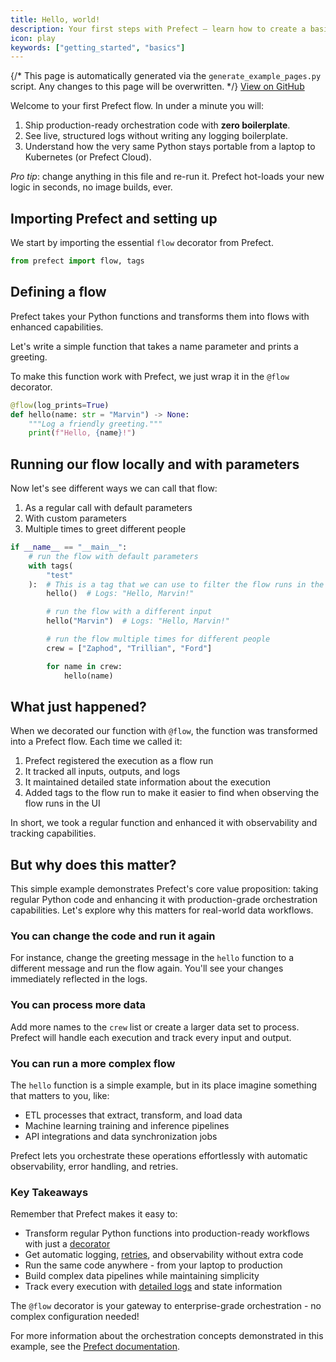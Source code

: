 ```yaml
---
title: Hello, world!
description: Your first steps with Prefect – learn how to create a basic flow and understand core concepts.
icon: play
keywords: ["getting_started", "basics"]
---
```



{/*
This page is automatically generated via the `generate_example_pages.py` script. Any changes to this page will be overwritten.
*/}
<a href="https://github.com/PrefectHQ/prefect/blob/main/examples/hello_world.py" target="_blank">View on GitHub</a>


Welcome to your first Prefect flow. In under a minute you will:
1. Ship production-ready orchestration code with **zero boilerplate**.
2. See live, structured logs without writing any logging boilerplate.
3. Understand how the very same Python stays portable from a laptop to Kubernetes (or Prefect Cloud).

*Pro tip*: change anything in this file and re-run it. Prefect hot-loads your new logic in seconds, no image builds, ever.

## Importing Prefect and setting up

We start by importing the essential `flow` decorator from Prefect.

```python
from prefect import flow, tags

```

## Defining a flow

Prefect takes your Python functions and transforms them into flows with enhanced capabilities.

Let's write a simple function that takes a name parameter and prints a greeting.

To make this function work with Prefect, we just wrap it in the `@flow` decorator.

```python
@flow(log_prints=True)
def hello(name: str = "Marvin") -> None:
    """Log a friendly greeting."""
    print(f"Hello, {name}!")


```

## Running our flow locally and with parameters

Now let's see different ways we can call that flow:

1. As a regular call with default parameters
2. With custom parameters
3. Multiple times to greet different people

```python
if __name__ == "__main__":
    # run the flow with default parameters
    with tags(
        "test"
    ):  # This is a tag that we can use to filter the flow runs in the UI
        hello()  # Logs: "Hello, Marvin!"

        # run the flow with a different input
        hello("Marvin")  # Logs: "Hello, Marvin!"

        # run the flow multiple times for different people
        crew = ["Zaphod", "Trillian", "Ford"]

        for name in crew:
            hello(name)

```

## What just happened?

When we decorated our function with `@flow`, the function was transformed into a Prefect flow. Each time we called it:

1. Prefect registered the execution as a flow run
2. It tracked all inputs, outputs, and logs
3. It maintained detailed state information about the execution
4. Added tags to the flow run to make it easier to find when observing the flow runs in the UI

In short, we took a regular function and enhanced it with observability and tracking capabilities.

## But why does this matter?

This simple example demonstrates Prefect's core value proposition: taking regular Python code and enhancing it with production-grade orchestration capabilities. Let's explore why this matters for real-world data workflows.

### You can change the code and run it again

For instance, change the greeting message in the `hello` function to a different message and run the flow again.
You'll see your changes immediately reflected in the logs.

### You can process more data

Add more names to the `crew` list or create a larger data set to process. Prefect will handle each execution and track every input and output.

### You can run a more complex flow

The `hello` function is a simple example, but in its place imagine something that matters to you, like:

* ETL processes that extract, transform, and load data
* Machine learning training and inference pipelines
* API integrations and data synchronization jobs

Prefect lets you orchestrate these operations effortlessly with automatic observability, error handling, and retries.

### Key Takeaways

Remember that Prefect makes it easy to:

* Transform regular Python functions into production-ready workflows with just a [decorator](https://docs.prefect.io/v3/develop/write-flows#write-and-run-flows)
* Get automatic logging, [retries](https://docs.prefect.io/v3/develop/write-tasks#retries), and observability without extra code
* Run the same code anywhere - from your laptop to production
* Build complex data pipelines while maintaining simplicity
* Track every execution with [detailed logs](https://docs.prefect.io/v3/develop/logging#configure-logging) and state information

The `@flow` decorator is your gateway to enterprise-grade orchestration - no complex configuration needed!


For more information about the orchestration concepts demonstrated in this example, see the [Prefect documentation](https://docs.prefect.io/).
